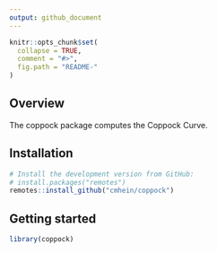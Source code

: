 ```yaml
---
output: github_document
---
```


<!-- README.md is generated from README.Rmd. Please edit that file -->

```r
knitr::opts_chunk$set(
  collapse = TRUE,
  comment = "#>",
  fig.path = "README-"
)
```

## Overview

The coppock package computes the Coppock Curve.

## Installation

```r
# Install the development version from GitHub:
# install.packages("remotes")
remotes::install_github("cmhein/coppock")
```

## Getting started

```r
library(coppock)
```
